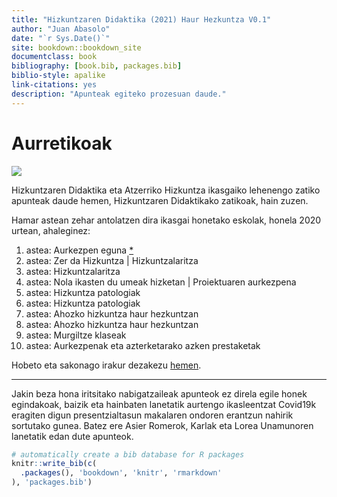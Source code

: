 ```yaml
--- 
title: "Hizkuntzaren Didaktika (2021) Haur Hezkuntza V0.1"
author: "Juan Abasolo"
date: "`r Sys.Date()`"
site: bookdown::bookdown_site
documentclass: book
bibliography: [book.bib, packages.bib]
biblio-style: apalike
link-citations: yes
description: "Apunteak egiteko prozesuan daude."
---
```


# Aurretikoak {-#Aurretikoak}

![](assets/scare-quacks-1200.jpg)

Hizkuntzaren Didaktika eta Atzerriko Hizkuntza ikasgaiko lehenengo zatiko apunteak daude hemen, Hizkuntzaren Didaktikako zatikoak, hain zuzen.

Hamar astean zehar antolatzen dira ikasgai honetako eskolak, honela 2020 urtean, ahaleginez:

1. astea: Aurkezpen eguna [*](https://juanabasolo.github.io/HD-HH//Baliabideak/00_aurkezpena/Ikasgaiaren aurkezpenaV210907-diapo.html)
2. astea: Zer da Hizkuntza | Hizkuntzalaritza
3. astea: Hizkuntzalaritza
4. astea: Nola ikasten du umeak hizketan | Proiektuaren aurkezpena
5. astea: Hizkuntza patologiak
6. astea: Hizkuntza patologiak 
7. astea: Ahozko hizkuntza haur hezkuntzan
8. astea: Ahozko hizkuntza haur hezkuntzan
9. astea: Murgiltze klaseak
10. astea: Aurkezpenak eta azterketarako azken prestaketak

Hobeto eta sakonago irakur dezakezu [hemen](https://juanabasolo.github.io/HD-HH/Baliabideak/00_aurkezpena/Syllabus_HDHH21-V0.pdf).

---

Jakin beza hona iritsitako nabigatzaileak apunteok ez direla egile honek egindakoak, baizik eta hainbaten lanetatik aurtengo ikasleentzat Covid19k eragiten digun presentzialtasun makalaren ondoren erantzun nahirik sortutako gunea.
Batez ere Asier Romerok, Karlak eta Lorea Unamunoren lanetatik edan dute apunteok.


```r
# automatically create a bib database for R packages
knitr::write_bib(c(
  .packages(), 'bookdown', 'knitr', 'rmarkdown'
), 'packages.bib')
```
